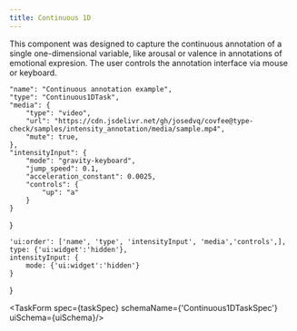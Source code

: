 ```yaml
---
title: Continuous 1D
---
```



This component was designed to capture the continuous annotation of a single one-dimensional variable, like arousal or valence in annotations of emotional expresion. The user controls the annotation interface via mouse or keyboard.

    "name": "Continuous annotation example",
    "type": "Continuous1DTask",
    "media": {
        "type": "video",
        "url": "https://cdn.jsdelivr.net/gh/josedvq/covfee@type-check/samples/intensity_annotation/media/sample.mp4",
        "mute": true,
    },
    "intensityInput": {
        "mode": "gravity-keyboard",
        "jump_speed": 0.1,
        "acceleration_constant": 0.0025,
        "controls": {
            "up": "a"
        }
    }
}

    'ui:order': ['name', 'type', 'intensityInput', 'media','controls',],
    type: {'ui:widget':'hidden'},
    intensityInput: {
        mode: {'ui:widget':'hidden'}
    }
}

<TaskForm spec={taskSpec} 
    schemaName={'Continuous1DTaskSpec'}
    uiSchema={uiSchema}/>
